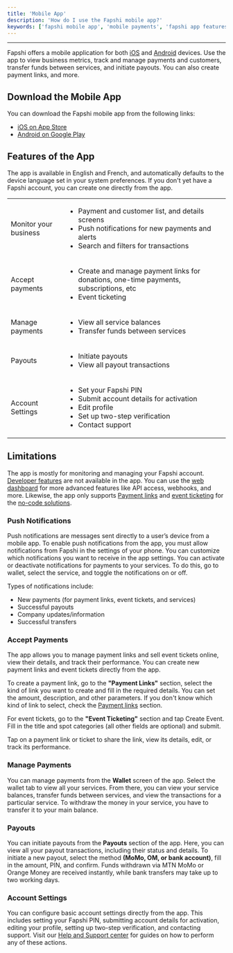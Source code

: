```yaml
---
title: 'Mobile App'
description: 'How do I use the Fapshi mobile app?'
keywords: ['fapshi mobile app', 'mobile payments', 'fapshi app features', 'fapshi account', 'mobile app setup']
---
```


---

Fapshi offers a mobile application for both [iOS](https://apps.apple.com/ng/app/fapshi/id6443700859) and [Android](https://play.google.com/store/apps/details?id=com.fapshi) devices. Use the app to view business metrics, track and manage payments and customers, transfer funds between services, and initiate payouts. You can also create payment links, and more.

## Download the Mobile App

You can download the Fapshi mobile app from the following links:

- [iOS on App Store](https://apps.apple.com/ng/app/fapshi/id6443700859)
- [Android on Google Play](https://play.google.com/store/apps/details?id=com.fapshi)


## Features of the App

The app is available in English and French, and automatically defaults to the device language set in your system preferences. If you don't yet have a Fapshi account, you can create one directly from the app.

|                       |                                                                 |
|-----------------------|-----------------------------------------------------------------|
| Monitor your business | <ul><li>Payment and customer list, and details screens</li><li>Push notifications for new payments and alerts</li><li>Search and filters for transactions</li></ul> |
| Accept payments       | <ul><li>Create and manage payment links for donations, one-time payments, subscriptions, etc</li><li>Event ticketing</li></ul> |
| Manage payments       | <ul><li>View all service balances</li><li>Transfer funds between services</li></ul> |
| Payouts               | <ul><li>Initiate payouts</li><li>View all payout transactions</li></ul> |
| Account Settings      | <ul><li>Set your Fapshi PIN</li><li>Submit account details for activation</li><li>Edit profile</li><li>Set up two-step verification</li><li>Contact support</li></ul> |

## Limitations

The app is mostly for monitoring and managing your Fapshi account. [Developer features](/en/api-reference/) are not available in the app. You can use the [web dashboard](https://dashboard.fapshi.com) for more advanced features like API access, webhooks, and more. Likewise, the app only supports [Payment links](https://fapshi.com/en/products/payment-links) and [event ticketing](https://fapshi.com/en/products/iventily) for the [no-code solutions](/en/guides/no-code-solutions).

### Push Notifications

Push notifications are messages sent directly to a user’s device from a mobile app. To enable push notifications from the app, you must allow notifications from Fapshi in the settings of your phone. You can customize which notifications you want to receive in the app settings. You can activate or deactivate notifications for payments to your services. To do this, go to wallet, select the service, and toggle the notifications on or off.

Types of notifications include:

- New payments (for payment links, event tickets, and services)
- Successful payouts
- Company updates/information
- Successful transfers

### Accept Payments

The app allows you to manage payment links and sell event tickets online, view their details, and track their performance. You can create new payment links and event tickets directly from the app.

To create a payment link, go to the **"Payment Links"** section, select the kind of link you want to create and fill in the required details. You can set the amount, description, and other parameters.
<Info>If you don't know which kind of link to select, check the [Payment links](/en/guides/no-code-solutions/payment-links) section.</Info> 

For event tickets, go to the **"Event Ticketing"** section and tap Create Event. Fill in the title and spot categories (all other fields are optional) and submit.

Tap on a payment link or ticket to share the link, view its details, edit, or track its performance.

### Manage Payments

You can manage payments from the **Wallet** screen of the app. Select the wallet tab to view all your services. From there, you can view your service balances, transfer funds between services, and view the transactions for a particular service.
<Note>To withdraw the money in your service, you have to transfer it to your main balance.</Note>


### Payouts

You can initiate payouts from the **Payouts** section of the app. Here, you can view all your payout transactions, including their status and details. To initiate a new payout, select the method **(MoMo, OM, or bank account)**, fill in the amount, PIN, and confirm.
<Note>Funds withdrawn via MTN MoMo or Orange Money are received instantly, while bank transfers may take up to two working days.</Note>


### Account Settings

You can configure basic account settings directly from the app. This includes setting your Fapshi PIN, submitting account details for activation, editing your profile, setting up two-step verification, and contacting support. Visit our [Help and Support center](https://fapshi.com/en/help-and-support) for guides on how to perform any of these actions.